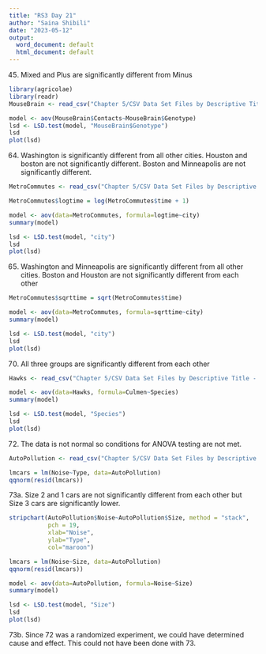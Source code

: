 ```yaml
---
title: "RS3 Day 21"
author: "Saina Shibili"
date: "2023-05-12"
output:
  word_document: default
  html_document: default
---
```


45. Mixed and Plus are significantly different from Minus
``` r
library(agricolae)
library(readr)
MouseBrain <- read_csv("Chapter 5/CSV Data Set Files by Descriptive Title - Chapter 5/MouseBrain.csv")

model <- aov(MouseBrain$Contacts~MouseBrain$Genotype)
lsd <- LSD.test(model, "MouseBrain$Genotype")
lsd
plot(lsd)
```
64. Washington is significantly different from all other cities. Houston and boston are not significantly different. Boston and Minneapolis are not significantly different.
``` r
MetroCommutes <- read_csv("Chapter 5/CSV Data Set Files by Descriptive Title - Chapter 5/MetroCommutes.csv")

MetroCommutes$logtime = log(MetroCommutes$time + 1)

model <- aov(data=MetroCommutes, formula=logtime~city)
summary(model)

lsd <- LSD.test(model, "city")
lsd
plot(lsd)
```
65. Washington and Minneapolis are significantly different from all other cities. Boston and Houston are not significantly different from each other
``` r
MetroCommutes$sqrttime = sqrt(MetroCommutes$time)

model <- aov(data=MetroCommutes, formula=sqrttime~city)
summary(model)

lsd <- LSD.test(model, "city")
lsd
plot(lsd)
```
70. All three groups are significantly different from each other
``` r
Hawks <- read_csv("Chapter 5/CSV Data Set Files by Descriptive Title - Chapter 5/Hawks.csv")

model <- aov(data=Hawks, formula=Culmen~Species)
summary(model)

lsd <- LSD.test(model, "Species")
lsd
plot(lsd)
```
72. The data is not normal so conditions for ANOVA testing are not met.
``` r
AutoPollution <- read_csv("Chapter 5/CSV Data Set Files by Descriptive Title - Chapter 5/AutoPollution.csv")

lmcars = lm(Noise~Type, data=AutoPollution)
qqnorm(resid(lmcars))
```
73a. Size 2 and 1 cars are not significantly different from each other but Size 3 cars are significantly lower. 
``` r
stripchart(AutoPollution$Noise~AutoPollution$Size, method = "stack",
           pch = 19,
           xlab="Noise",
           ylab="Type",
           col="maroon")

lmcars = lm(Noise~Size, data=AutoPollution)
qqnorm(resid(lmcars))

model <- aov(data=AutoPollution, formula=Noise~Size)
summary(model)

lsd <- LSD.test(model, "Size")
lsd
plot(lsd)
```
73b. Since 72 was a randomized experiment, we could have determined cause and effect. This could not have been done with 73.
